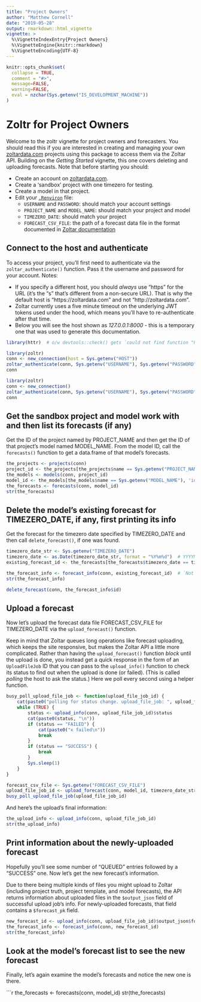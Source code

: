 ```yaml
---
title: "Project Owners"
author: "Matthew Cornell"
date: "2019-05-28"
output: rmarkdown::html_vignette
vignette: >
  %\VignetteIndexEntry{Project Owners}
  %\VignetteEngine{knitr::rmarkdown}
  %\VignetteEncoding{UTF-8}
---
```


```r
knitr::opts_chunk$set(
  collapse = TRUE,
  comment = "#>",
  message=FALSE, 
  warning=FALSE,
  eval = nzchar(Sys.getenv("IS_DEVELOPMENT_MACHINE"))
)
```


# Zoltr for Project Owners
Welcome to the zoltr vignette for project owners and forecasters. You should read this if you are interested in creating
and managing your own [zoltardata.com](https://www.zoltardata.com/) projects using this package to access them via the 
Zoltar API. Building on the _Getting Started_ vignette, this one covers deleting and uploading forecasts. Note that
before starting you should:

- Create an account on [zoltardata.com](https://www.zoltardata.com/).
- Create a 'sandbox' project with one timezero for testing.
- Create a model in that project.
- Edit your [`.Renviron`](https://csgillespie.github.io/efficientR/3-3-r-startup.html#renviron) file:
    - `USERNAME` and `PASSWORD`: should match your account settings
    - `PROJECT_NAME` and `MODEL_NAME`: should match your project and model
    - `TIMEZERO_DATE`: should match your project
    - `FORECAST_CSV_FILE`: the path of a forecast data file in the format documented in
      [Zoltar documentation](https://www.zoltardata.com/docs)


## Connect to the host and authenticate

To access your project, you'll first need to authenticate via the `zoltar_authenticate()` function. Pass it the username
and password for your account. Notes:
 
- If you specify a different host, you should _always_ use "https" for the URL (it's the "s" that's different from a
  non-secure URL). That is why the default host is "https://zoltardata.com" and not "http://zoltardata.com".
- Zoltar currently uses a five minute timeout on the underlying JWT tokens used under the hood, which means you'll have 
  to re-authenticate after that time.
- Below you will see the host shown as _127.0.0.1:8000_ - this is a temporary one that was used to generate this 
  documentation.


<!-- run but don't show. NB: will run only if above eval=TRUE -->
```r
library(httr)  # o/w devtools::check() gets `could not find function "POST"` error
```


<!-- run but don't show. NB: will run only if above eval=TRUE -->
```r
library(zoltr)
conn <- new_connection(host = Sys.getenv("HOST"))
zoltar_authenticate(conn, Sys.getenv("USERNAME"), Sys.getenv("PASSWORD"))
conn
```

<!-- show but don't run-->
```r
library(zoltr)
conn <- new_connection()
zoltar_authenticate(conn, Sys.getenv("USERNAME"), Sys.getenv("PASSWORD"))
conn
```


## Get the sandbox project and model work with and then list its forecasts (if any)

Get the ID of the project named by PROJECT_NAME and then get the ID of that project's model named MODEL_NAME. From the
model ID, call the `forecasts()` function to get a data.frame of that model's forecasts.

```r
the_projects <- projects(conn)
project_id <- the_projects[the_projects$name == Sys.getenv("PROJECT_NAME"), 'id']  # integer(0) if not found, which is an invalid project ID
the_models <- models(conn, project_id)
model_id <- the_models[the_models$name == Sys.getenv("MODEL_NAME"), 'id']  # integer(0) if not found
the_forecasts <- forecasts(conn, model_id)
str(the_forecasts)
```


## Delete the model's existing forecast for TIMEZERO_DATE, if any, first printing its info

Get the forecast for the timezero date specified by TIMEZERO_DATE and then call `delete_forecast()`, if one was found.

```r
timezero_date_str <- Sys.getenv("TIMEZERO_DATE")
timezero_date <- as.Date(timezero_date_str, format = "%Y%m%d")  # YYYYMMDD
existing_forecast_id <- the_forecasts[the_forecasts$timezero_date == timezero_date, 'id']

the_forecast_info <- forecast_info(conn, existing_forecast_id)  # `Not Found (HTTP 404)` this if forecast doesn't exist 
str(the_forecast_info)

delete_forecast(conn, the_forecast_info$id)
```


## Upload a forecast

Now let's upload the forecast data file FORECAST_CSV_FILE for TIMEZERO_DATE via the `upload_forecast()` function.

Keep in mind that Zoltar queues long operations like forecast uploading, which keeps the site responsive, but makes the
Zoltar API a little more complicated. Rather than having the `upload_forecast()` function _block_ until the upload is 
done, you instead get a quick response in the form of an `UploadFileJob` ID that you can pass to the `upload_info()`
function to check its status to find out when the upload is done (or failed). (This is called _polling_ the host to ask
the status.) Here we poll every second using a helper function.

```r
busy_poll_upload_file_job <- function(upload_file_job_id) {
    cat(paste0("polling for status change. upload_file_job: ", upload_file_job_id, "\n"))
    while (TRUE) {
        status <- upload_info(conn, upload_file_job_id)$status
        cat(paste0(status, "\n"))
        if (status == "FAILED") {
            cat(paste0("x failed\n"))
            break
        }
        if (status == "SUCCESS") {
            break
        }
        Sys.sleep(1)
    }
}
```


```r
forecast_csv_file <- Sys.getenv("FORECAST_CSV_FILE")
upload_file_job_id <- upload_forecast(conn, model_id, timezero_date_str, forecast_csv_file)
busy_poll_upload_file_job(upload_file_job_id)
```


And here's the upload's final information:

```r
the_upload_info <- upload_info(conn, upload_file_job_id)
str(the_upload_info)
```


## Print information about the newly-uploaded forecast

Hopefully you'll see some number of "QUEUED" entries followed by a "SUCCESS" one. Now let's get the new forecast's
information.

Due to there being multiple kinds of files you might upload to Zoltar (including project truth, project template, and
model forecasts), the API returns information about uploaded files in the `$output_json` field of successful upload
job's info. For newly-uploaded forecasts, that field contains a `$forecast_pk` field.

```r

new_forecast_id <- upload_info(conn, upload_file_job_id)$output_json$forecast_pk
the_forecast_info <- forecast_info(conn, new_forecast_id)
str(the_forecast_info)
```


## Look at the model's forecast list to see the new forecast

Finally, let's again examine the model's forecasts and notice the new one is there.

```r
the_forecasts <- forecasts(conn, model_id)
str(the_forecasts)
